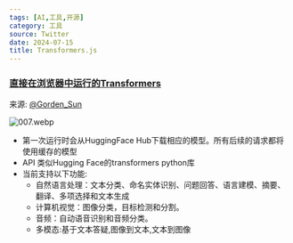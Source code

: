 ```yaml
---
tags: [AI,工具,开源]
category: 工具
source: Twitter
date: 2024-07-15
title: Transformers.js
---
```


### [直接在浏览器中运行的Transformers](https://github.com/xenova/transformers.js)

来源: [@Gorden_Sun](https://x.com/Gorden_Sun/status/1811413444853416290)

![007.webp](https://img.mengpeng.tech/i/2024/11/24/6742f9b2a71b7.webp)

- 第一次运行时会从HuggingFace Hub下载相应的模型。所有后续的请求都将使用缓存的模型
- API 类似Hugging Face的transformers python库
- 当前支持以下功能:
    - 自然语言处理：文本分类、命名实体识别、问题回答、语言建模、摘要、翻译、多项选择和文本生成
    - 计算机视觉：图像分类，目标检测和分割。
    - 音频：自动语音识别和音频分类。
    - 多模态:基于文本答疑,图像到文本,文本到图像
